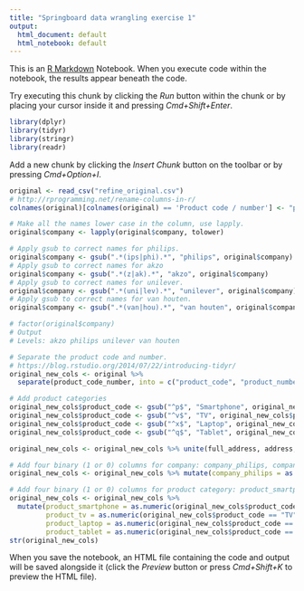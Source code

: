 ```yaml
---
title: "Springboard data wrangling exercise 1"
output:
  html_document: default
  html_notebook: default
---
```


This is an [R Markdown](http://rmarkdown.rstudio.com) Notebook. When you execute code within the notebook, the results appear beneath the code. 

Try executing this chunk by clicking the *Run* button within the chunk or by placing your cursor inside it and pressing *Cmd+Shift+Enter*. 

```r
library(dplyr)
library(tidyr)
library(stringr)
library(readr)
```

Add a new chunk by clicking the *Insert Chunk* button on the toolbar or by pressing *Cmd+Option+I*.
```r
original <- read_csv("refine_original.csv")
# http://rprogramming.net/rename-columns-in-r/
colnames(original)[colnames(original) == 'Product code / number'] <- "product_code_number"
```

```r
# Make all the names lower case in the column, use lapply.
original$company <- lapply(original$company, tolower)

# Apply gsub to correct names for philips.
original$company <- gsub(".*(ips|phi).*", "philips", original$company)
# Apply gsub to correct names for akzo
original$company <- gsub(".*(z|ak).*", "akzo", original$company)
# Apply gsub to correct names for unilever.
original$company <- gsub(".*(uni|lev).*", "unilever", original$company)
# Apply gsub to correct names for van houten.
original$company <- gsub(".*(van|hou).*", "van houten", original$company)

# factor(original$company)
# Output
# Levels: akzo philips unilever van houten
```

```r
# Separate the product code and number.
# https://blog.rstudio.org/2014/07/22/introducing-tidyr/
original_new_cols <- original %>%
  separate(product_code_number, into = c("product_code", "product_number"), sep = "-")
```

```r
# Add product categories
original_new_cols$product_code <- gsub("^p$", "Smartphone", original_new_cols$product_code)
original_new_cols$product_code <- gsub("^v$", "TV", original_new_cols$product_code)
original_new_cols$product_code <- gsub("^x$", "Laptop", original_new_cols$product_code)
original_new_cols$product_code <- gsub("^q$", "Tablet", original_new_cols$product_code)
```

```r
original_new_cols <- original_new_cols %>% unite(full_address, address, city, country, sep = ",")
```

```r
# Add four binary (1 or 0) columns for company: company_philips, company_akzo, company_van_houten and company_unilever.
original_new_cols <- original_new_cols %>% mutate(company_philips = as.numeric(original_new_cols$company == "philips"), company_akzo = as.numeric(original_new_cols$company == "akzo"), company_van_houten = as.numeric(original_new_cols$company == "van houten"), company_unilever = as.numeric(original_new_cols$company == "unilever"))
```

```r
# Add four binary (1 or 0) columns for product category: product_smartphone, product_tv, product_laptop and product_tablet.
original_new_cols <- original_new_cols %>%
  mutate(product_smartphone = as.numeric(original_new_cols$product_code == "Smartphone"),
         product_tv = as.numeric(original_new_cols$product_code == "TV"),
         product_laptop = as.numeric(original_new_cols$product_code == "Laptop"),
         product_tablet = as.numeric(original_new_cols$product_code == "Tablet"))
str(original_new_cols)
```

When you save the notebook, an HTML file containing the code and output will be saved alongside it (click the *Preview* button or press *Cmd+Shift+K* to preview the HTML file).
